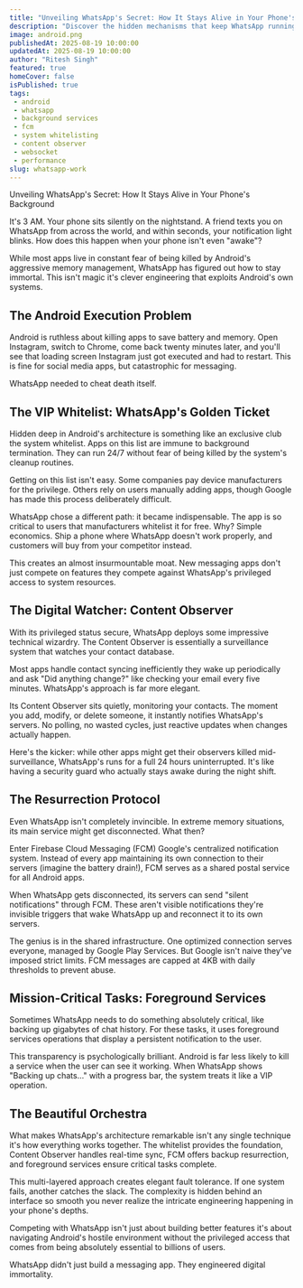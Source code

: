 ```yaml
---
title: "Unveiling WhatsApp's Secret: How It Stays Alive in Your Phone's Background"
description: "Discover the hidden mechanisms that keep WhatsApp running silently in the background powering instant messages, calls, and sync without draining your battery."
image: android.png
publishedAt: 2025-08-19 10:00:00
updatedAt: 2025-08-19 10:00:00
author: "Ritesh Singh"
featured: true
homeCover: false
isPublished: true
tags:
 - android
 - whatsapp
 - background services
 - fcm
 - system whitelisting
 - content observer
 - websocket
 - performance
slug: whatsapp-work
---
```




 Unveiling WhatsApp's Secret: How It Stays Alive in Your Phone's Background

It's 3 AM. Your phone sits silently on the nightstand. A friend texts you on WhatsApp from across the world, and within seconds, your notification light blinks. How does this happen when your phone isn't even "awake"?

While most apps live in constant fear of being killed by Android's aggressive memory management, WhatsApp has figured out how to stay immortal. This isn't magic it's clever engineering that exploits Android's own systems.

## The Android Execution Problem

Android is ruthless about killing apps to save battery and memory. Open Instagram, switch to Chrome, come back twenty minutes later, and you'll see that loading screen Instagram just got executed and had to restart. This is fine for social media apps, but catastrophic for messaging.

WhatsApp needed to cheat death itself.

## The VIP Whitelist: WhatsApp's Golden Ticket

Hidden deep in Android's architecture is something like an exclusive club the system whitelist. Apps on this list are immune to background termination. They can run 24/7 without fear of being killed by the system's cleanup routines.

Getting on this list isn't easy. Some companies pay device manufacturers for the privilege. Others rely on users manually adding apps, though Google has made this process deliberately difficult.

WhatsApp chose a different path: it became indispensable. The app is so critical to users that manufacturers whitelist it for free. Why? Simple economics. Ship a phone where WhatsApp doesn't work properly, and customers will buy from your competitor instead.

This creates an almost insurmountable moat. New messaging apps don't just compete on features they compete against WhatsApp's privileged access to system resources.

## The Digital Watcher: Content Observer

With its privileged status secure, WhatsApp deploys some impressive technical wizardry. The Content Observer is essentially a surveillance system that watches your contact database.

Most apps handle contact syncing inefficiently they wake up periodically and ask "Did anything change?" like checking your email every five minutes. WhatsApp's approach is far more elegant.

Its Content Observer sits quietly, monitoring your contacts. The moment you add, modify, or delete someone, it instantly notifies WhatsApp's servers. No polling, no wasted cycles, just reactive updates when changes actually happen.

Here's the kicker: while other apps might get their observers killed mid-surveillance, WhatsApp's runs for a full 24 hours uninterrupted. It's like having a security guard who actually stays awake during the night shift.

## The Resurrection Protocol

Even WhatsApp isn't completely invincible. In extreme memory situations, its main service might get disconnected. What then?

Enter Firebase Cloud Messaging (FCM) Google's centralized notification system. Instead of every app maintaining its own connection to their servers (imagine the battery drain!), FCM serves as a shared postal service for all Android apps.

When WhatsApp gets disconnected, its servers can send "silent notifications" through FCM. These aren't visible notifications they're invisible triggers that wake WhatsApp up and reconnect it to its own servers.

The genius is in the shared infrastructure. One optimized connection serves everyone, managed by Google Play Services. But Google isn't naive they've imposed strict limits. FCM messages are capped at 4KB with daily thresholds to prevent abuse.

## Mission-Critical Tasks: Foreground Services

Sometimes WhatsApp needs to do something absolutely critical, like backing up gigabytes of chat history. For these tasks, it uses foreground services operations that display a persistent notification to the user.

This transparency is psychologically brilliant. Android is far less likely to kill a service when the user can see it working. When WhatsApp shows "Backing up chats..." with a progress bar, the system treats it like a VIP operation.

## The Beautiful Orchestra

What makes WhatsApp's architecture remarkable isn't any single technique it's how everything works together. The whitelist provides the foundation, Content Observer handles real-time sync, FCM offers backup resurrection, and foreground services ensure critical tasks complete.

This multi-layered approach creates elegant fault tolerance. If one system fails, another catches the slack. The complexity is hidden behind an interface so smooth you never realize the intricate engineering happening in your phone's depths.

Competing with WhatsApp isn't just about building better features it's about navigating Android's hostile environment without the privileged access that comes from being absolutely essential to billions of users.

WhatsApp didn't just build a messaging app. They engineered digital immortality.